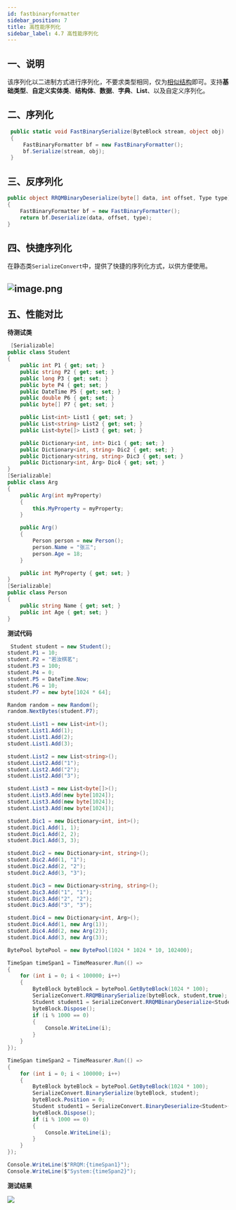 ```yaml
---
id: fastbinaryformatter
sidebar_position: 7
title: 高性能序列化
sidebar_label: 4.7 高性能序列化
---
```


## 一、说明
该序列化以二进制方式进行序列化，不要求类型相同，仅为[相似结构](https://www.yuque.com/eo2w71/rrqm/d104f4159d543b4ae28db195ef623cf7#Y0Cko)即可。支持**基础类型**、**自定义实体类**、**结构体**、**数据**、**字典**、**List**、以及自定义序列化。
[
](https://www.nuget.org/packages/RRQMCore/)
## 二、序列化
```csharp
 public static void FastBinarySerialize(ByteBlock stream, object obj)
 {
     FastBinaryFormatter bf = new FastBinaryFormatter();
     bf.Serialize(stream, obj);
 }
```
## 三、反序列化
```csharp
public object RRQMBinaryDeserialize(byte[] data, int offset, Type type)
{
    FastBinaryFormatter bf = new FastBinaryFormatter();
    return bf.Deserialize(data, offset, type);
}
```
## 四、快捷序列化
在静态类`SerializeConvert`中，提供了快捷的序列化方式，以供方便使用。
## ![image.png](https://cdn.nlark.com/yuque/0/2022/png/25438888/1663812694768-3b2d4cb6-c589-4479-9f9b-222a9ab65991.png#clientId=u051b4acd-2df2-4&crop=0&crop=0&crop=1&crop=1&from=paste&height=326&id=ud292820e&name=image.png&originHeight=326&originWidth=1152&originalType=binary&ratio=1&rotation=0&showTitle=false&size=345481&status=done&style=none&taskId=u77352d5a-8e74-4dd0-ac51-49017d791ed&title=&width=1152)
## 
## 五、性能对比

**待测试类**

```csharp
 [Serializable]
public class Student
{
    public int P1 { get; set; }
    public string P2 { get; set; }
    public long P3 { get; set; }
    public byte P4 { get; set; }
    public DateTime P5 { get; set; }
    public double P6 { get; set; }
    public byte[] P7 { get; set; }

    public List<int> List1 { get; set; }
    public List<string> List2 { get; set; }
    public List<byte[]> List3 { get; set; }

    public Dictionary<int, int> Dic1 { get; set; }
    public Dictionary<int, string> Dic2 { get; set; }
    public Dictionary<string, string> Dic3 { get; set; }
    public Dictionary<int, Arg> Dic4 { get; set; }
}
[Serializable]
public class Arg
{
    public Arg(int myProperty)
    {
        this.MyProperty = myProperty;
    }

    public Arg()
    {
        Person person = new Person();
        person.Name = "张三";
        person.Age = 18;
    }

    public int MyProperty { get; set; }
}
[Serializable]
public class Person
{
    public string Name { get; set; }
    public int Age { get; set; }
}
```

**测试代码**

```csharp
 Student student = new Student();
student.P1 = 10;
student.P2 = "若汝棋茗";
student.P3 = 100;
student.P4 = 0;
student.P5 = DateTime.Now;
student.P6 = 10;
student.P7 = new byte[1024 * 64];

Random random = new Random();
random.NextBytes(student.P7);

student.List1 = new List<int>();
student.List1.Add(1);
student.List1.Add(2);
student.List1.Add(3);

student.List2 = new List<string>();
student.List2.Add("1");
student.List2.Add("2");
student.List2.Add("3");

student.List3 = new List<byte[]>();
student.List3.Add(new byte[1024]);
student.List3.Add(new byte[1024]);
student.List3.Add(new byte[1024]);

student.Dic1 = new Dictionary<int, int>();
student.Dic1.Add(1, 1);
student.Dic1.Add(2, 2);
student.Dic1.Add(3, 3);

student.Dic2 = new Dictionary<int, string>();
student.Dic2.Add(1, "1");
student.Dic2.Add(2, "2");
student.Dic2.Add(3, "3");

student.Dic3 = new Dictionary<string, string>();
student.Dic3.Add("1", "1");
student.Dic3.Add("2", "2");
student.Dic3.Add("3", "3");

student.Dic4 = new Dictionary<int, Arg>();
student.Dic4.Add(1, new Arg(1));
student.Dic4.Add(2, new Arg(2));
student.Dic4.Add(3, new Arg(3));

BytePool bytePool = new BytePool(1024 * 1024 * 10, 102400);

TimeSpan timeSpan1 = TimeMeasurer.Run(() =>
{
    for (int i = 0; i < 100000; i++)
    {
        ByteBlock byteBlock = bytePool.GetByteBlock(1024 * 100);
        SerializeConvert.RRQMBinarySerialize(byteBlock, student,true);
        Student student1 = SerializeConvert.RRQMBinaryDeserialize<Student>(byteBlock.Buffer,
        byteBlock.Dispose();
        if (i % 1000 == 0)
        {
            Console.WriteLine(i);
        }
    }
});

TimeSpan timeSpan2 = TimeMeasurer.Run(() =>
{
    for (int i = 0; i < 100000; i++)
    {
        ByteBlock byteBlock = bytePool.GetByteBlock(1024 * 100);
        SerializeConvert.BinarySerialize(byteBlock, student);
        byteBlock.Position = 0;
        Student student1 = SerializeConvert.BinaryDeserialize<Student>(byteBlock);
        byteBlock.Dispose();
        if (i % 1000 == 0)
        {
            Console.WriteLine(i);
        }
    }
});

Console.WriteLine($"RRQM:{timeSpan1}");
Console.WriteLine($"System:{timeSpan2}");
```

**测试结果**

![](https://img-blog.csdnimg.cn/img_convert/787c262d6b61cdba0d8ee2f5a4239d8f.png#crop=0&crop=0&crop=1&crop=1&id=UIsJi&originHeight=1569&originWidth=2376&originalType=binary&ratio=1&rotation=0&showTitle=false&status=done&style=none&title=)
